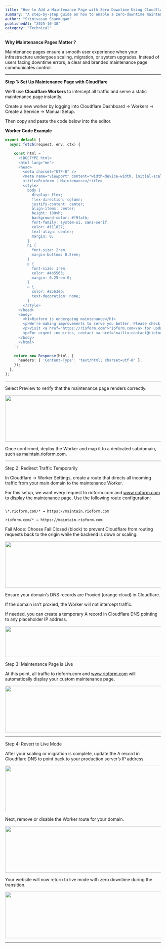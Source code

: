```yaml
---
title: "How to Add a Maintenance Page with Zero Downtime Using Cloudflare Workers"
summary: "A step-by-step guide on how to enable a zero-downtime maintenance mode using Cloudflare Workers and DNS."
author: "Srinivasan Shanmugam"
publishedAt: "2025-10-30"
category: "Technical"
---
```

**Why Maintenance Pages Matter ?**

Maintenance pages ensure a smooth user experience when your infrastructure undergoes scaling, migration, or system upgrades. Instead of users facing downtime errors, a clear and branded maintenance page communicates control.

---



**Step 1: Set Up Maintenance Page with Cloudflare**

We'll use **Cloudflare Workers** to intercept all traffic and serve a static maintenance page instantly.

Create a new worker by logging into Cloudflare Dashboard → Workers → Create a Service → Manual Setup.

Then copy and paste the code below into the editor.

**Worker Code Example**

```ts
export default {
  async fetch(request, env, ctx) {

    const html = `
      <!DOCTYPE html>
      <html lang="en">
      <head>
        <meta charset="UTF-8" />
        <meta name="viewport" content="width=device-width, initial-scale=1.0" />
        <title>Rioform | Maintenance</title>
        <style>
          body {
            display: flex;
            flex-direction: column;
            justify-content: center;
            align-items: center;
            height: 100vh;
            background-color: #f9fafb;
            font-family: system-ui, sans-serif;
            color: #111827;
            text-align: center;
            margin: 0;
          }
          h1 {
            font-size: 2rem;
            margin-bottom: 0.5rem;
          }
          p {
            font-size: 1rem;
            color: #4b5563;
            margin: 0.25rem 0;
          }
          a {
            color: #2563eb;
            text-decoration: none;
          }
        </style>
      </head>
      <body>
        <h1>Rioform is undergoing maintenance</h1>
        <p>We’re making improvements to serve you better. Please check back soon.</p>
        <p>Visit <a href="https://rioform.com">rioform.com</a> for updates.</p>
        <p>For urgent inquiries, contact <a href="mailto:contact@rioform.com">contact@rioform.com</a>.</p>
      </body>
      </html>
    `;

    return new Response(html, {
      headers: { 'Content-Type': 'text/html; charset=utf-8' },
    });
  },
};
```

---


Select Preview to verify that the maintenance page renders correctly.

<img src="https://cdn.safrow.com/maintanenceWorker.png" width="1200" height="150" />


Once confirmed, deploy the Worker and map it to a dedicated subdomain, such as maintain.rioform.com.

---

Step 2: Redirect Traffic Temporarily

In Cloudflare → Worker Settings, create a route that directs all incoming traffic from your main domain to the maintenance Worker.

For this setup, we want every request to rioform.com and www.rioform.com to display the maintenance page.
Use the following route configuration:

```

\*.rioform.com/* → https://maintain.rioform.com

rioform.com/* → https://maintain.rioform.com

```
Fail Mode: Choose Fail Closed (block) to prevent Cloudflare from routing requests back to the origin while the backend is down or scaling.

<img src="https://cdn.safrow.com/cfworkerConfig.png" width="1000" height="150" />



Ensure your domain’s DNS records are Proxied (orange cloud) in Cloudflare.

If the domain isn’t proxied, the Worker will not intercept traffic.

If needed, you can create a temporary A record in Cloudflare DNS pointing to any placeholder IP address.

<img src="https://cdn.safrow.com/DNS-before-domain.png" width="600" height="100" />


Step 3: Maintenance Page is Live

At this point, all traffic to rioform.com and www.rioform.com will automatically display your custom maintenance page.

<img src="https://cdn.safrow.com/maintanence-demo.png" width="1000" height="150" />



---

Step 4: Revert to Live Mode

After your scaling or migration is complete, update the A record in Cloudflare DNS to point back to your production server’s IP address.

<img src="https://cdn.safrow.com/DNS-after-domain.png" width="1200" height="150" />


Next, remove or disable the Worker route for your domain.

<img src="https://cdn.safrow.com/deleteworkerDomain.png" width="1200" height="150" />


Your website will now return to live mode with zero downtime during the transition.

<img src="https://cdn.safrow.com/maintanencePagerevert.png" width="1200" height="150" />

---